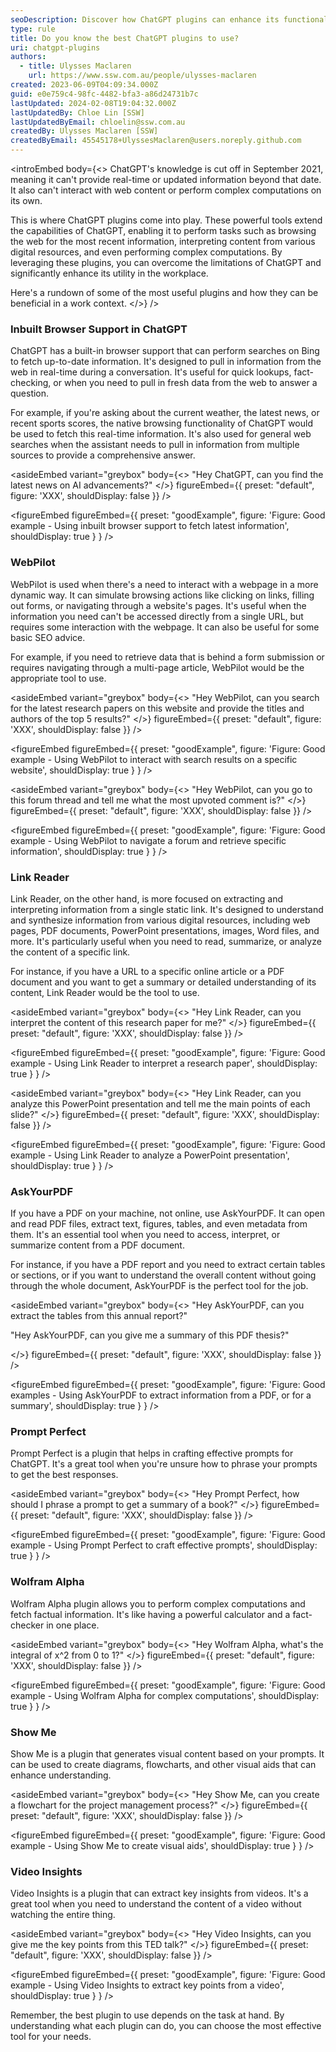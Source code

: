 ```yaml
---
seoDescription: Discover how ChatGPT plugins can enhance its functionality, unlock real-time data, and boost workplace efficiency
type: rule
title: Do you know the best ChatGPT plugins to use?
uri: chatgpt-plugins
authors:
  - title: Ulysses Maclaren
    url: https://www.ssw.com.au/people/ulysses-maclaren
created: 2023-06-09T04:09:34.000Z
guid: e0e759c4-98fc-4482-bfa3-a86d24731b7c
lastUpdated: 2024-02-08T19:04:32.000Z
lastUpdatedBy: Chloe Lin [SSW]
lastUpdatedByEmail: chloelin@ssw.com.au
createdBy: Ulysses Maclaren [SSW]
createdByEmail: 45545178+UlyssesMaclaren@users.noreply.github.com
---
```

<introEmbed
  body={<>
ChatGPT's knowledge is cut off in September 2021, meaning it can't provide real-time or updated information beyond that date. It also can't interact with web content or perform complex computations on its own.

This is where ChatGPT plugins come into play. These powerful tools extend the capabilities of ChatGPT, enabling it to perform tasks such as browsing the web for the most recent information, interpreting content from various digital resources, and even performing complex computations. By leveraging these plugins, you can overcome the limitations of ChatGPT and significantly enhance its utility in the workplace.

Here's a rundown of some of the most useful plugins and how they can be beneficial in a work context.
  </>}
/>
### Inbuilt Browser Support in ChatGPT

ChatGPT has a built-in browser support that can perform searches on Bing to fetch up-to-date information. It's designed to pull in information from the web in real-time during a conversation. It's useful for quick lookups, fact-checking, or when you need to pull in fresh data from the web to answer a question.

For example, if you're asking about the current weather, the latest news, or recent sports scores, the native browsing functionality of ChatGPT would be used to fetch this real-time information. It's also used for general web searches when the assistant needs to pull in information from multiple sources to provide a comprehensive answer.

<asideEmbed
  variant="greybox"
  body={<>
    "Hey ChatGPT, can you find the latest news on AI advancements?"
  </>}
  figureEmbed={{
    preset: "default",
    figure: 'XXX',
    shouldDisplay: false
  }}
/>

<figureEmbed figureEmbed={{
  preset: "goodExample",
  figure: 'Figure: Good example - Using inbuilt browser support to fetch latest information',
  shouldDisplay: true
} } />


### WebPilot

WebPilot is used when there's a need to interact with a webpage in a more dynamic way. It can simulate browsing actions like clicking on links, filling out forms, or navigating through a website's pages. It's useful when the information you need can't be accessed directly from a single URL, but requires some interaction with the webpage. It can also be useful for some basic SEO advice.

For example, if you need to retrieve data that is behind a form submission or requires navigating through a multi-page article, WebPilot would be the appropriate tool to use.

<asideEmbed
  variant="greybox"
  body={<>
    "Hey WebPilot, can you search for the latest research papers on this website and provide the titles and authors of the top 5 results?"
  </>}
  figureEmbed={{
    preset: "default",
    figure: 'XXX',
    shouldDisplay: false
  }}
/>

<figureEmbed figureEmbed={{
  preset: "goodExample",
  figure: 'Figure: Good example - Using WebPilot to interact with search results on a specific website',
  shouldDisplay: true
} } />


<asideEmbed
  variant="greybox"
  body={<>
    "Hey WebPilot, can you go to this forum thread and tell me what the most upvoted comment is?"
  </>}
  figureEmbed={{
    preset: "default",
    figure: 'XXX',
    shouldDisplay: false
  }}
/>

<figureEmbed figureEmbed={{
  preset: "goodExample",
  figure: 'Figure: Good example - Using WebPilot to navigate a forum and retrieve specific information',
  shouldDisplay: true
} } />


### Link Reader

Link Reader, on the other hand, is more focused on extracting and interpreting information from a single static link. It's designed to understand and synthesize information from various digital resources, including web pages, PDF documents, PowerPoint presentations, images, Word files, and more. It's particularly useful when you need to read, summarize, or analyze the content of a specific link.

For instance, if you have a URL to a specific online article or a PDF document and you want to get a summary or detailed understanding of its content, Link Reader would be the tool to use.

<asideEmbed
  variant="greybox"
  body={<>
    "Hey Link Reader, can you interpret the content of this research paper for me?"
  </>}
  figureEmbed={{
    preset: "default",
    figure: 'XXX',
    shouldDisplay: false
  }}
/>

<figureEmbed figureEmbed={{
  preset: "goodExample",
  figure: 'Figure: Good example - Using Link Reader to interpret a research paper',
  shouldDisplay: true
} } />

<asideEmbed
  variant="greybox"
  body={<>
    "Hey Link Reader, can you analyze this PowerPoint presentation and tell me the main points of each slide?"
  </>}
  figureEmbed={{
    preset: "default",
    figure: 'XXX',
    shouldDisplay: false
  }}
/>

<figureEmbed figureEmbed={{
  preset: "goodExample",
  figure: 'Figure: Good example - Using Link Reader to analyze a PowerPoint presentation',
  shouldDisplay: true
} } />


### AskYourPDF

If you have a PDF on your machine, not online, use AskYourPDF. It can open and read PDF files, extract text, figures, tables, and even metadata from them. It's an essential tool when you need to access, interpret, or summarize content from a PDF document.

For instance, if you have a PDF report and you need to extract certain tables or sections, or if you want to understand the overall content without going through the whole document, AskYourPDF is the perfect tool for the job.

<asideEmbed
  variant="greybox"
  body={<>
    "Hey AskYourPDF, can you extract the tables from this annual report?"

"Hey AskYourPDF, can you give me a summary of this PDF thesis?"

  </>}
  figureEmbed={{
    preset: "default",
    figure: 'XXX',
    shouldDisplay: false
  }}
/>

<figureEmbed figureEmbed={{
  preset: "goodExample",
  figure: 'Figure: Good examples - Using AskYourPDF to extract information from a PDF, or for a summary',
  shouldDisplay: true
} } />


### Prompt Perfect

Prompt Perfect is a plugin that helps in crafting effective prompts for ChatGPT. It's a great tool when you're unsure how to phrase your prompts to get the best responses.

<asideEmbed
  variant="greybox"
  body={<>
    "Hey Prompt Perfect, how should I phrase a prompt to get a summary of a book?"
  </>}
  figureEmbed={{
    preset: "default",
    figure: 'XXX',
    shouldDisplay: false
  }}
/>

<figureEmbed figureEmbed={{
  preset: "goodExample",
  figure: 'Figure: Good example - Using Prompt Perfect to craft effective prompts',
  shouldDisplay: true
} } />


### Wolfram Alpha

Wolfram Alpha plugin allows you to perform complex computations and fetch factual information. It's like having a powerful calculator and a fact-checker in one place.

<asideEmbed
  variant="greybox"
  body={<>
    "Hey Wolfram Alpha, what's the integral of x^2 from 0 to 1?"
  </>}
  figureEmbed={{
    preset: "default",
    figure: 'XXX',
    shouldDisplay: false
  }}
/>

<figureEmbed figureEmbed={{
  preset: "goodExample",
  figure: 'Figure: Good example - Using Wolfram Alpha for complex computations',
  shouldDisplay: true
} } />


### Show Me

Show Me is a plugin that generates visual content based on your prompts. It can be used to create diagrams, flowcharts, and other visual aids that can enhance understanding.

<asideEmbed
  variant="greybox"
  body={<>
    "Hey Show Me, can you create a flowchart for the project management process?"
  </>}
  figureEmbed={{
    preset: "default",
    figure: 'XXX',
    shouldDisplay: false
  }}
/>

<figureEmbed figureEmbed={{
  preset: "goodExample",
  figure: 'Figure: Good example - Using Show Me to create visual aids',
  shouldDisplay: true
} } />


### Video Insights

Video Insights is a plugin that can extract key insights from videos. It's a great tool when you need to understand the content of a video without watching the entire thing.

<asideEmbed
  variant="greybox"
  body={<>
    "Hey Video Insights, can you give me the key points from this TED talk?"
  </>}
  figureEmbed={{
    preset: "default",
    figure: 'XXX',
    shouldDisplay: false
  }}
/>

<figureEmbed figureEmbed={{
  preset: "goodExample",
  figure: 'Figure: Good example - Using Video Insights to extract key points from a video',
  shouldDisplay: true
} } />


Remember, the best plugin to use depends on the task at hand. By understanding what each plugin can do, you can choose the most effective tool for your needs.
